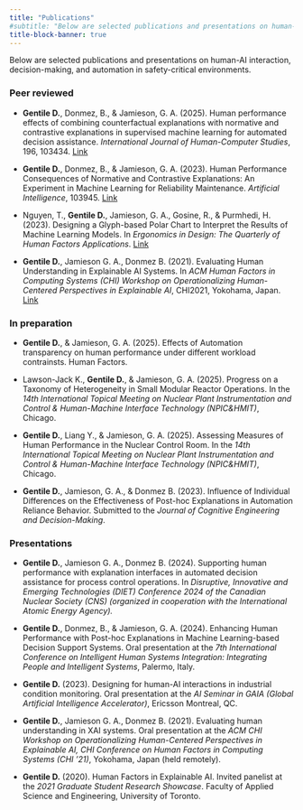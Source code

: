```yaml
---
title: "Publications"
#subtitle: "Below are selected publications and presentations on human-AI interaction, decision-making, and automation in safety-critical environments"
title-block-banner: true
---
```


Below are selected publications and presentations on human-AI interaction, decision-making, and automation in safety-critical environments.

### Peer reviewed

-   **Gentile D.**, Donmez, B., & Jamieson, G. A. (2025). Human performance effects of combining counterfactual explanations with normative and contrastive explanations in supervised machine learning for automated decision assistance. *International Journal of Human-Computer Studies*, 196, 103434. [Link](https://www.sciencedirect.com/science/article/pii/S1071581924002179)

-   **Gentile D.**, Donmez, B., & Jamieson, G. A. (2023). Human Performance Consequences of Normative and Contrastive Explanations: An Experiment in Machine Learning for Reliability Maintenance. *Artificial Intelligence*, 103945. [Link](https://www.sciencedirect.com/science/article/pii/S0004370223000917)

-   Nguyen, T., **Gentile D.**, Jamieson, G. A., Gosine, R., & Purmhedi, H. (2023). Designing a Glyph-based Polar Chart to Interpret the Results of Machine Learning Models. In *Ergonomics in Design: The Quarterly of Human Factors Applications*. [Link](https://journals.sagepub.com/doi/abs/10.1177/10648046231166047)

-   **Gentile D.**, Jamieson G. A., Donmez B. (2021). Evaluating Human Understanding in Explainable AI Systems. In *ACM Human Factors in Computing Systems (CHI) Workshop on Operationalizing Human-Centered Perspectives in Explainable AI*, CHI2021, Yokohama, Japan. [Link](https://hfast.mie.utoronto.ca/wp-content/uploads/HCXAI2021_paper_25.pdf)

### In preparation

-   **Gentile D.**, & Jamieson, G. A. (2025). Effects of Automation transparency on human performance under different workload contrainsts. Human Factors.

-   Lawson-Jack K., **Gentile D.**, & Jamieson, G. A. (2025). Progress on a Taxonomy of Heterogeneity in Small Modular Reactor Operations. In the *14th International Topical Meeting on* *Nuclear Plant Instrumentation and Control & Human-Machine Interface Technology (NPIC&HMIT)*, Chicago.

-   **Gentile D.**, Liang Y., & Jamieson, G. A. (2025). Assessing Measures of Human Performance in the Nuclear Control Room. In the *14th International Topical Meeting on* *Nuclear Plant Instrumentation and Control & Human-Machine Interface Technology (NPIC&HMIT)*, Chicago.

-   **Gentile D.**, Jamieson, G. A., & Donmez B. (2023). Influence of Individual Differences on the Effectiveness of Post-hoc Explanations in Automation Reliance Behavior. Submitted to the *Journal of Cognitive Engineering and Decision-Making*.

### Presentations

-   **Gentile D.**, Jamieson G. A., Donmez B. (2024). Supporting human performance with explanation interfaces in automated decision assistance for process control operations. In *Disruptive, Innovative and Emerging Technologies (DIET) Conference 2024 of the Canadian Nuclear Society (CNS) (organized in cooperation with the International Atomic Energy Agency).*

-   **Gentile D.**, Donmez, B., & Jamieson, G. A. (2024). Enhancing Human Performance with Post-hoc Explanations in Machine Learning-based Decision Support Systems. Oral presentation at the *7th International Conference on Intelligent Human Systems Integration: Integrating People and Intelligent Systems*, Palermo, Italy.

-   **Gentile D.** (2023). Designing for human-AI interactions in industrial condition monitoring. Oral presentation at the *AI Seminar in GAIA (Global Artificial Intelligence Accelerator)*, Ericsson Montreal, QC.

-   **Gentile D.**, Jamieson G. A., Donmez B. (2021). Evaluating human understanding in XAI systems. Oral presentation at the *ACM CHI Workshop on Operationalizing Human-Centered Perspectives in Explainable AI, CHI Conference on Human Factors in Computing Systems (CHI '21)*, Yokohama, Japan (held remotely).

-   **Gentile D.** (2020). Human Factors in Explainable AI. Invited panelist at the *2021 Graduate Student Research Showcase*. Faculty of Applied Science and Engineering, University of Toronto.
